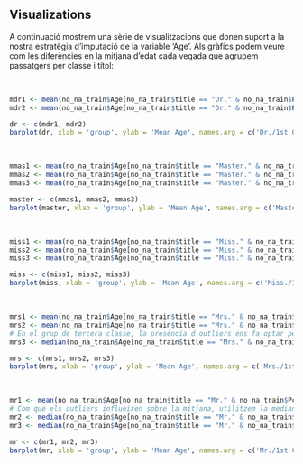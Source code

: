## Visualizations

A continuació mostrem una sèrie de visualitzacions que donen suport a la nostra estratègia d'imputació de la variable 'Age'. 
Als gràfics podem veure com les diferències en la mitjana d'edat cada vegada que agrupem passatgers per classe i títol:

<br>

```r
mdr1 <- mean(no_na_train$Age[no_na_train$title == "Dr." & no_na_train$Pclass == 1])
mdr2 <- mean(no_na_train$Age[no_na_train$title == "Dr." & no_na_train$Pclass == 2])
```

```r
dr <- c(mdr1, mdr2)
barplot(dr, xlab = 'group', ylab = 'Mean Age', names.arg = c('Dr./1st Class', 'Dr./2nd Class'), col = 'darkblue')
```

<br>

```r
mmas1 <- mean(no_na_train$Age[no_na_train$title == "Master." & no_na_train$Pclass == 1])
mmas2 <- mean(no_na_train$Age[no_na_train$title == "Master." & no_na_train$Pclass == 2])
mmas3 <- mean(no_na_train$Age[no_na_train$title == "Master." & no_na_train$Pclass == 3])

master <- c(mmas1, mmas2, mmas3)
barplot(master, xlab = 'group', ylab = 'Mean Age', names.arg = c('Master./1st Class', 'Master./2nd Class', 'Master./3rd Class'), col = 'darkblue')
```

<br>

```r
miss1 <- mean(no_na_train$Age[no_na_train$title == "Miss." & no_na_train$Pclass == 1])
miss2 <- mean(no_na_train$Age[no_na_train$title == "Miss." & no_na_train$Pclass == 2])
miss3 <- mean(no_na_train$Age[no_na_train$title == "Miss." & no_na_train$Pclass == 3])

miss <- c(miss1, miss2, miss3)
barplot(miss, xlab = 'group', ylab = 'Mean Age', names.arg = c('Miss./1st Class', 'Miss./2nd Class', 'Miss./3rd Class'), col = 'darkblue')
```

<br>

```r
mrs1 <- mean(no_na_train$Age[no_na_train$title == "Mrs." & no_na_train$Pclass == 1])
mrs2 <- mean(no_na_train$Age[no_na_train$title == "Mrs." & no_na_train$Pclass == 2])
# En el grup de tercera classe, la presència d'outliers ens fa optar per utilitzar la mediana
mrs3 <- median(no_na_train$Age[no_na_train$title == "Mrs." & no_na_train$Pclass == 3])

mrs <- c(mrs1, mrs2, mrs3)
barplot(mrs, xlab = 'group', ylab = 'Mean Age', names.arg = c('Mrs./1st Class', 'Mrs./2nd Class', 'Mrs./3rd Class'), col = 'darkblue')
```

<br>

```r
mr1 <- mean(no_na_train$Age[no_na_train$title == "Mr." & no_na_train$Pclass == 1])
# Com que els outliers influeixen sobre la mitjana, utilitzem la mediana pels grups de segona i tercera classe
mr2 <- median(no_na_train$Age[no_na_train$title == "Mr." & no_na_train$Pclass == 2])
mr3 <- median(no_na_train$Age[no_na_train$title == "Mr." & no_na_train$Pclass == 3])

mr <- c(mr1, mr2, mr3)
barplot(mr, xlab = 'group', ylab = 'Mean Age', names.arg = c('Mr./1st Class', 'Mr./2nd Class', 'Mr./3rd Class'), col = 'darkblue')
```
